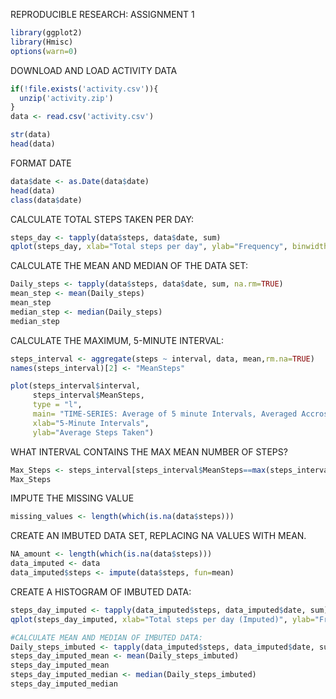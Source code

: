REPRODUCIBLE RESEARCH: ASSIGNMENT 1  



```{r setoptions, echo=FALSE, results='hide',message=FALSE}
library(ggplot2)
library(Hmisc)
options(warn=0)
```

DOWNLOAD AND LOAD ACTIVITY DATA 
```{r, echo=TRUE}
if(!file.exists('activity.csv')){
  unzip('activity.zip')
}
data <- read.csv('activity.csv')

str(data)
head(data)
```

FORMAT DATE 
```{r, echo=TRUE}
data$date <- as.Date(data$date)
head(data)
class(data$date)
```


CALCULATE TOTAL STEPS TAKEN PER DAY:

```{r, echo=TRUE,warning=FALSE}
steps_day <- tapply(data$steps, data$date, sum)
qplot(steps_day, xlab="Total steps per day", ylab="Frequency", binwidth=500)
```
   

CALCULATE THE MEAN AND MEDIAN OF THE DATA SET:
```{r, echo=TRUE}
Daily_steps <- tapply(data$steps, data$date, sum, na.rm=TRUE)      
mean_step <- mean(Daily_steps)
mean_step
median_step <- median(Daily_steps)
median_step
```



CALCULATE THE MAXIMUM, 5-MINUTE INTERVAL:

```{r, echo=TRUE,warning=FALSE}
steps_interval <- aggregate(steps ~ interval, data, mean,rm.na=TRUE)
names(steps_interval)[2] <- "MeanSteps"

plot(steps_interval$interval,
     steps_interval$MeanSteps,
     type = "l",
     main= "TIME-SERIES: Average of 5 minute Intervals, Averaged Accross all Days",
     xlab="5-Minute Intervals",
     ylab="Average Steps Taken")
```


WHAT INTERVAL CONTAINS THE MAX MEAN NUMBER OF STEPS?

```{r, echo=TRUE, warning=FALSE}
Max_Steps <- steps_interval[steps_interval$MeanSteps==max(steps_interval$MeanSteps),]
Max_Steps
```



IMPUTE THE MISSING VALUE

```{r, echo=TRUE}
missing_values <- length(which(is.na(data$steps)))
```

CREATE AN IMBUTED DATA SET, REPLACING NA VALUES WITH MEAN. 

```{r, echo=TRUE}
NA_amount <- length(which(is.na(data$steps)))
data_imputed <- data
data_imputed$steps <- impute(data$steps, fun=mean)
```

CREATE A HISTOGRAM OF IMBUTED DATA:
     
```{r, echo=TRUE}
steps_day_imputed <- tapply(data_imputed$steps, data_imputed$date, sum)
qplot(steps_day_imputed, xlab="Total steps per day (Imputed)", ylab="Frequency", binwidth=500)

#CALCULATE MEAN AND MEDIAN OF IMBUTED DATA:
Daily_steps_imbuted <- tapply(data_imputed$steps, data_imputed$date, sum) 
steps_day_imputed_mean <- mean(Daily_steps_imbuted)
steps_day_imputed_mean
steps_day_imputed_median <- median(Daily_steps_imbuted)
steps_day_imputed_median
```

